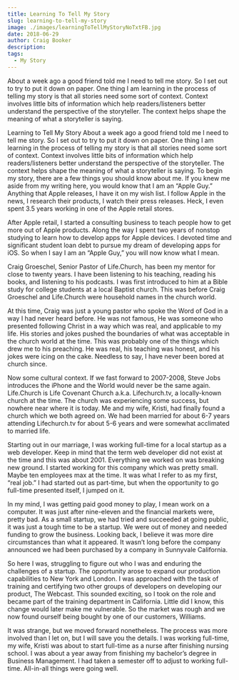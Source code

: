 ```yaml
---
title: Learning To Tell My Story
slug: learning-to-tell-my-story
image: ./images/learningToTellMyStoryNoTxtFB.jpg
date: 2018-06-29
author: Craig Booker
description:
tags:
  - My Story
---
```


About a week ago a good friend told me I need to tell me story. So I set out to try to put it down on paper. One thing I am learning in the process of telling my story is that all stories need some sort of context. Context involves little bits of information which help readers/listeners better understand the perspective of the storyteller. The context helps shape the meaning of what a storyteller is saying.

Learning to Tell My Story
About a week ago a good friend told me I need to tell me story. So I set out to try to put it down on paper. One thing I am learning in the process of telling my story is that all stories need some sort of context. Context involves little bits of information which help readers/listeners better understand the perspective of the storyteller. The context helps shape the meaning of what a storyteller is saying. To begin my story, there are a few things you should know about me. If you knew me aside from my writing here, you would know that I am an “Apple Guy.” Anything that Apple releases, I have it on my wish list. I follow Apple in the news, I research their products, I watch their press releases. Heck, I even spent 3.5 years working in one of the Apple retail stores.

After Apple retail, I started a consulting business to teach people how to get more out of Apple products. Along the way I spent two years of nonstop studying to learn how to develop apps for Apple devices. I devoted time and significant student loan debt to pursue my dream of developing apps for iOS. So when I say I am an “Apple Guy,” you will now know what I mean.

Craig Groeschel, Senior Pastor of Life.Church, has been my mentor for close to twenty years. I have been listening to his teaching, reading his books, and listening to his podcasts. I was first introduced to him at a Bible study for college students at a local Baptist church. This was before Craig Groeschel and Life.Church were household names in the church world.

At this time, Craig was just a young pastor who spoke the Word of God in a way I had never heard before. He was not famous, He was someone who presented following Christ in a way which was real, and applicable to my life. His stories and jokes pushed the boundaries of what was acceptable in the church world at the time. This was probably one of the things which drew me to his preaching. He was real, his teaching was honest, and his jokes were icing on the cake. Needless to say, I have never been bored at church since.

Now some cultural context. If we fast forward to 2007-2008, Steve Jobs introduces the iPhone and the World would never be the same again. Life.Church is Life Covenant Church a.k.a. Lifechurch.tv, a locally-known church at the time. The church was experiencing some success, but nowhere near where it is today. Me and my wife, Kristi, had finally found a church which we both agreed on. We had been married for about 6-7 years attending Lifechurch.tv for about 5-6 years and were somewhat acclimated to married life.

Starting out in our marriage, I was working full-time for a local startup as a web developer. Keep in mind that the term web developer did not exist at the time and this was about 2001. Everything we worked on was breaking new ground. I started working for this company which was pretty small. Maybe ten employees max at the time. It was what I refer to as my first, “real job.” I had started out as part-time, but when the opportunity to go full-time presented itself, I jumped on it.

In my mind, I was getting paid good money to play, I mean work on a computer. It was just after nine-eleven and the financial markets were, pretty bad. As a small startup, we had tried and succeeded at going public, it was just a tough time to be a startup. We were out of money and needed funding to grow the business. Looking back, I believe it was more dire circumstances than what it appeared. It wasn’t long before the company announced we had been purchased by a company in Sunnyvale California.

So here I was, struggling to figure out who I was and enduring the challenges of a startup. The opportunity arose to expand our production capabilities to New York and London. I was approached with the task of training and certifying two other groups of developers on developing our product, The Webcast. This sounded exciting, so I took on the role and became part of the training department in California. Little did I know, this change would later make me vulnerable. So the market was rough and we now found ourself being bought by one of our customers, Williams.

It was strange, but we moved forward nonetheless. The process was more involved than I let on, but I will save you the details. I was working full-time, my wife, Kristi was about to start full-time as a nurse after finishing nursing school. I was about a year away from finishing my bachelor’s degree in Business Management. I had taken a semester off to adjust to working full-time. All-in-all things were going well.
